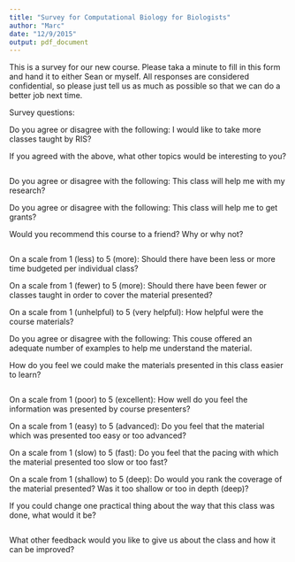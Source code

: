 ```yaml
---
title: "Survey for Computational Biology for Biologists"
author: "Marc"
date: "12/9/2015"
output: pdf_document
---
```


This is a survey for our new course.  Please taka a minute to fill in this form and hand it to either Sean or myself.  All responses are considered confidential, so please just tell us as much as possible so that we can do a better job next time.


Survey questions:



Do you agree or disagree with the following: I would like to take more classes taught by RIS? 

If you agreed with the above, what other topics would be interesting to you? 
```
```

Do you agree or disagree with the following: This class will help me with my research? 

Do you agree or disagree with the following: This class will help me to get grants? 

Would you recommend this course to a friend?  Why or why not? 
```
```

On a scale from 1 (less) to 5 (more): Should there have been less or more time budgeted per individual class? 

On a scale from 1 (fewer) to 5 (more): Should there have been fewer or classes taught in order to cover the material presented? 


On a scale from 1 (unhelpful) to 5 (very helpful): How helpful were the course materials?

Do you agree or disagree with the following: This couse offered an adequate number of examples to help me understand the material. 

How do you feel we could make the materials presented in this class easier to learn?
```
```

On a scale from 1 (poor) to 5 (excellent): How well do you feel the information was presented by course presenters?

On a scale from 1 (easy) to 5 (advanced): Do you feel that the material which was presented too easy or too advanced? 

On a scale from 1 (slow) to 5 (fast): Do you feel that the pacing with which the material presented too slow or too fast?

On a scale from 1 (shallow) to 5 (deep): Do would you rank the coverage of the material presented? Was it too shallow or too in depth (deep)? 


If you could change one practical thing about the way that this class was done, what would it be? 
```
```

What other feedback would you like to give us about the class and how it can be improved?
```
```

